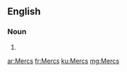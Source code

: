 {{also|mercs}}
==English==

===Noun===
{{head|en|noun plural form}}

# {{plural of|Merc|lang=en}}

[[ar:Mercs]]
[[fr:Mercs]]
[[ku:Mercs]]
[[mg:Mercs]]